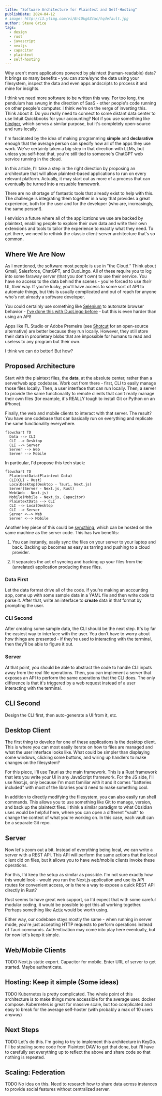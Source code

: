 ```yaml
---
title: "Software Architecture for Plaintext and Self-Hosting"
publishDate: 2024-04-12
# image: http://i3.ytimg.com/vi/Bn1Okg6Z4ac/hqdefault.jpg
author: Steve Grice
tags:
  - design
  - rust
  - javascript
  - nextjs
  - capacitor
  - plaintext
  - self-hosting
---
```


Why aren't more applications powered by plaintext (human-readable) data? It brings so many benefits - you can store/sync the data using your filesystem, inspect the data and even apps andscripts to process it and mine for insights.

I think we need more software to be written this way. For too long, the pendulum has swung in the direction of SaaS - other people's code running on other people's computer. I think we're on the verge of inverting this. Think about it. Do you really need to connect to some distant data center to use Intuit Quickbooks for your accounting? Not if you use something like [hledger](https://hledger.org/), which serves a similar purpose, but it's completely open-source and runs locally.

I'm fascinated by the idea of making programming **simple** and **declarative** enough that the average person can specify how all of the apps they use work. We've certainly taken a big step in that direction with LLMs, but unless you self-host that, you're still tied to someone's ChatGPT web service running in the cloud.

In this article, I'll take a step in the right direction by proposing an architecture that will allow plaintext-based applications to run on every relevant platform. Actually, it may start out as more of a process that can eventually be turned into a resuable framework.

There are no shortage of fantastic tools that already exist to help with this. The challenge is integrating them together in a way that provides a great experience, both for the user and for the developer (who are, increasingly, the same person!).

I envision a future where all of the applications we use are backed by plaintext, enabling people to explore their own data and write their own extensions and tools to tailor the experience to exactly what they need. To get there, we need to rethink the classic client-server architecture that's so common.

## Where We Are Now

As I mentioned, the software most people is use in "the Cloud." Think about Gmail, Salesforce, ChatGPT, and DuoLingo. All of these require you to log into some faraway server (that you don't own) to use their service. You have no access to the data behind the scenes - you're forced to use *their* UI, *their* way. If you're lucky, you'll have access to some sort of API to automate things, but this is usually complicated and out of reach for anyone who's not already a software developer.

You could certainly use something like [Selenium](../2020/90-sec/selenium-ubuntu) to automate browser behavior - [I've done this with DuoLingo before](../2020/duobot) - but this is even harder than using an API!

Apps like FL Studio or Adobe Premeire (see [Shotcut](https://shotcut.org/) for an open-source alternative) are better because they run locally. However, they still store their data in proprietary blobs that are impossible for humans to read and useless to any program but their own.

I think we can do better! But how?

## Proposed Architecture

Start with the plaintext files, the **data**, at the absolute center, rather than a server/web app codebase. Work out from there - first, CLI to easily manage those files locally. Then, a user interface that can run locally. Then, a server to provide the same functionality to remote clients that can't really manage their own files (for example, it's REALLY tough to install Git or Python on an iPhone).

Finally, the web and mobile clients to interact with that server. The result? You have one codebase that can basically run on everything and replicate the same functionality everywhere.

```mermaid
flowchart TD
  Data --> CLI
  CLI --> Desktop
  CLI --> Server
  Server --> Web
  Server --> Mobile
```

In particular, I'd propose this tech stack:

```mermaid
flowchart TD
  PlaintextData(Plaintext Data)
  CLI(CLI - Rust)
  LocalDesktop(Desktop - Tauri, Next.js)
  Server(Server - Next.js, Rust)
  Web(Web - Next.js)
  Mobile(Mobile - Next.js, Capacitor)
  PlaintextData --> CLI
  CLI --> LocalDesktop
  CLI --> Server
  Server <--> Web
  Server <--> Mobile
```

Another key piece of this could be [syncthing](https://syncthing.net/), which can be hosted on the same machine as the server code. This has two benefits:

1. You can instantly, easily sync the files on your server to your laptop and back. Backing up becomes as easy as tarring and pushing to a cloud provider.

2. It separates the act of syncing and backing up your files from the (unrelated) application producing those files.


### Data First

Let the data format drive all of the code. If you're making an accounting app, come up with some sample data in a YAML file and then write code to parse it. After that, write an interface to **create** data in that format by prompting the user.

### CLI Second

After creating some sample data, the CLI should be the next step. It's by far the easiest way to interface with the user. You don't have to worry about how things are presented - if they're used to interacting with the terminal, then they'll be able to figure it out.

### Server

At that point, you should be able to abstract the code to handle CLI inputs away from the real file operations. Then, you can implement a server that exposes an API to perform the same operations that the CLI does. The only difference is that it's triggered by a web request instead of a user interacting with the terminal.

## CLI Second

Design the CLI first, then auto-generate a UI from it, etc.

## Desktop Client

The first thing to develop for one of these applications is the desktop client. This is where you can most easily iterate on how to files are managed and what the user interface looks like. What could be simpler than displaying some windows, clicking some buttons, and wiring up handlers to make changes on the filesystem?

For this piece, I'll use Tauri as the main framework. This is a Rust framework that lets you write your UI in any JavaScript framework. For the JS side, I'll use Next.js, only because I'm most familiar with it and it comes "batteries included" with most of the libraries you'd need to make something cool.

In addition to directly modifying the filesystem, you can also easily run shell commands. This allows you to use something like Git to manage, version, and back up the plaintext files. I think a similar paradigm to what Obsidian uses would be helpful here, where you can open a different "vault" to change the context of what you're working on. In this case, each vault can be a separate Git repo.

## Server

Now let's zoom out a bit. Instead of everything being local, we can write a server with a REST API. This API will perform the same actions that the local client did on files, but it allows you to have web/mobile clients invoke these operations.

For this, I'd keep the setup as similar as possible. I'm not sure exactly how this would look - would you run the Next.js application and use its API routes for convenient access, or is there a way to expose a quick REST API directly in Rust?

Rust seems to have great web support, so I'd expect that with some careful modular coding, it would be possible to get this all working together. Perhaps something like [Actix](https://actix.rs/) would be worth using.

Either way, our codebase stays mostly the same - when running in server mode, you're just accepting HTTP requests to perform operations instead of Tauri commands. Authentication may come into play here eventually, but for now let's keep it simple.

## Web/Mobile Clients

TODO
Next.js static export. Capacitor for mobile. Enter URL of server to get started. Maybe authenticate.
## Hosting: Keep it simple (Some ideas)

TODO
Kubernetes is pretty complicated. The whole point of this architecture is to make things more accessible for the average user. 
docker compose. Kubernetes is great for massive scale, but too complicated and easy to break for the average self-hoster (with probably a max of 10 users anyway)

## Next Steps

TODO
Let's do this. I'm going to try to implement this architecture in KeyDo. I'll be stealing some code from Plaintext DAW to get that done, but I'll have to carefully set everything up to reflect the above and share code so that nothing is repeated.

## Scaling: Federation

TODO
No idea on this. Need to research how to share data across instances to provide social features without centralized server.
